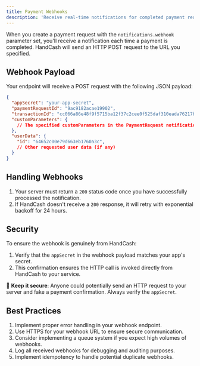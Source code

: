 ```yaml
---
title: Payment Webhooks
description: 'Receive real-time notifications for completed payment requests'
---
```


When you create a payment request with the `notifications.webhook` parameter set, you'll receive a notification each time a payment is completed. HandCash will send an HTTP POST request to the URL you specified.

## Webhook Payload

Your endpoint will receive a POST request with the following JSON payload:

```json
{
  "appSecret": "your-app-secret",
  "paymentRequestId": "9ac9182acae19902",
  "transactionId": "cc066a86e48f9f5715ba12f37c2cee0f525daf310eada76217b41771d6e67e66",
  "customParameters": {
    // The specified customParameters in the PaymentRequest notifications (if any)
  },
  "userData": {
    "id": "64652c00e79d663eb1760a3c",
    // Other requested user data (if any)
  }
}
```

## Handling Webhooks

1. Your server must return a `200` status code once you have successfully processed the notification.
2. If HandCash doesn't receive a `200` response, it will retry with exponential backoff for 24 hours.

## Security

To ensure the webhook is genuinely from HandCash:

1. Verify that the `appSecret` in the webhook payload matches your app's secret.
2. This confirmation ensures the HTTP call is invoked directly from HandCash to your service.

🔐 **Keep it secure**: Anyone could potentially send an HTTP request to your server and fake a payment confirmation. Always verify the `appSecret`.

## Best Practices

1. Implement proper error handling in your webhook endpoint.
2. Use HTTPS for your webhook URL to ensure secure communication.
3. Consider implementing a queue system if you expect high volumes of webhooks.
4. Log all received webhooks for debugging and auditing purposes.
5. Implement idempotency to handle potential duplicate webhooks.
